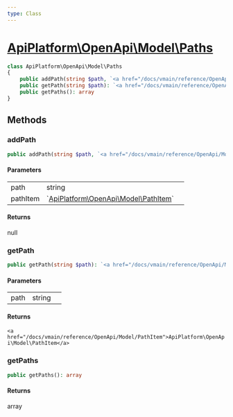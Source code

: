 ```yaml
---
type: Class
---
```


# [ApiPlatform\OpenApi\Model\Paths](/docs/vmain/reference/OpenApi/Model/Paths)



```php
class ApiPlatform\OpenApi\Model\Paths
{
    public addPath(string $path, `<a href="/docs/vmain/reference/OpenApi/Model/PathItem">ApiPlatform\OpenApi\Model\PathItem</a>` $pathItem): null
    public getPath(string $path): `<a href="/docs/vmain/reference/OpenApi/Model/PathItem">ApiPlatform\OpenApi\Model\PathItem</a>`
    public getPaths(): array
}
```
## Methods

### addPath



```php
public addPath(string $path, `<a href="/docs/vmain/reference/OpenApi/Model/PathItem">ApiPlatform\OpenApi\Model\PathItem</a>` $pathItem): null
```

#### Parameters

<table><tbody>
<tr><td>path</td><td>string</td><td></td></tr><tr><td>pathItem</td><td>`<a href="/docs/vmain/reference/OpenApi/Model/PathItem">ApiPlatform\OpenApi\Model\PathItem</a>`</td><td></td></tr>
</tbody>
</table>

#### Returns

null

### getPath



```php
public getPath(string $path): `<a href="/docs/vmain/reference/OpenApi/Model/PathItem">ApiPlatform\OpenApi\Model\PathItem</a>`
```

#### Parameters

<table><tbody>
<tr><td>path</td><td>string</td><td></td></tr>
</tbody>
</table>

#### Returns

`<a href="/docs/vmain/reference/OpenApi/Model/PathItem">ApiPlatform\OpenApi\Model\PathItem</a>`

### getPaths



```php
public getPaths(): array
```

#### Returns

array
